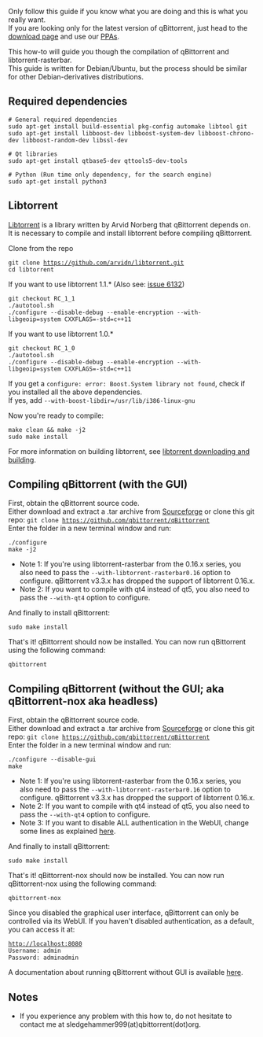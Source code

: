 Only follow this guide if you know what you are doing and this is what you really want.<br />
If you are looking only for the latest version of qBittorrent, just head to the [https://www.qbittorrent.org/download.php download page] and use our [https://launchpad.net/~qbittorrent-team/+archive/ubuntu/qbittorrent-stable PPAs].

This how-to will guide you though the compilation of qBittorrent and libtorrent-rasterbar.<br />
This guide is written for Debian/Ubuntu, but the process should be similar for other Debian-derivatives distributions.

== Required dependencies ==
 # General required dependencies
 sudo apt-get install build-essential pkg-config automake libtool git
 sudo apt-get install libboost-dev libboost-system-dev libboost-chrono-dev libboost-random-dev libssl-dev

 # Qt libraries
 sudo apt-get install qtbase5-dev qttools5-dev-tools

 # Python (Run time only dependency, for the search engine)
 sudo apt-get install python3

== Libtorrent ==
[http://libtorrent.org/ Libtorrent] is a library written by Arvid Norberg that qBittorrent depends on.<br />
It is necessary to compile and install libtorrent before compiling qBittorrent.

Clone from the repo
 git clone https://github.com/arvidn/libtorrent.git
 cd libtorrent

If you want to use libtorrent 1.1.* (Also see: [https://github.com/qbittorrent/qBittorrent/issues/6132 issue 6132])
 git checkout RC_1_1
 ./autotool.sh
 ./configure --disable-debug --enable-encryption --with-libgeoip=system CXXFLAGS=-std=c++11

If you want to use libtorrent 1.0.*
 git checkout RC_1_0
 ./autotool.sh
 ./configure --disable-debug --enable-encryption --with-libgeoip=system CXXFLAGS=-std=c++11

If you get a <code>configure: error: Boost.System library not found</code>, check if you installed all the above dependencies.<br/>
If yes, add <code>--with-boost-libdir=/usr/lib/i386-linux-gnu</code>

Now you're ready to compile:
 make clean && make -j2
 sudo make install

For more information on building libtorrent, see [http://www.libtorrent.org/building.html libtorrent downloading and building].

== Compiling qBittorrent (with the GUI) ==
First, obtain the qBittorrent source code.<br />
Either download and extract a .tar archive from [https://sourceforge.net/projects/qbittorrent/files/qbittorrent/ Sourceforge] or clone this git repo: <code>git clone https://github.com/qbittorrent/qBittorrent</code><br />
Enter the folder in a new terminal window and run:
 ./configure
 make -j2

* Note 1: If you're using libtorrent-rasterbar from the 0.16.x series, you also need to pass the <code>--with-libtorrent-rasterbar0.16</code> option to configure. qBittorrent v3.3.x has dropped the support of libtorrent 0.16.x.
* Note 2: If you want to compile with qt4 instead of qt5, you also need to pass the <code>--with-qt4</code> option to configure.

And finally to install qBittorrent:
 sudo make install

That's it! qBittorrent should now be installed. You can now run qBittorrent using the following command:
 qbittorrent

== Compiling qBittorrent (without the GUI; aka qBittorrent-nox aka headless) ==
First, obtain the qBittorrent source code.<br />
Either download and extract a .tar archive from [https://sourceforge.net/projects/qbittorrent/files/qbittorrent/ Sourceforge] or clone this git repo: <code>git clone https://github.com/qbittorrent/qBittorrent</code><br />
Enter the folder in a new terminal window and run:
 ./configure --disable-gui
 make

* Note 1: If you're using libtorrent-rasterbar from the 0.16.x series, you also need to pass the <code>--with-libtorrent-rasterbar0.16</code> option to configure. qBittorrent v3.3.x has dropped the support of libtorrent 0.16.x.
* Note 2: If you want to compile with qt4 instead of qt5, you also need to pass the <code>--with-qt4</code> option to configure.
* Note 3: If you want to disable ALL authentication in the WebUI, change some lines as explained [https://github.com/qbittorrent/qBittorrent/wiki/Disable-authentification-of-webGUI/ here].

And finally to install qBittorrent:
 sudo make install

That's it! qBittorrent-nox should now be installed. You can now run qBittorrent-nox using the following command:
 qbittorrent-nox

Since you disabled the graphical user interface, qBittorrent can only be controlled via its WebUI. If you haven't disabled authentication, as a default, you can access it at:
 http://localhost:8080
 Username: admin
 Password: adminadmin

A documentation about running qBittorrent without GUI is available [[Running-qBittorrent-without-X-server|here]].

== Notes ==
* If you experience any problem with this how to, do not hesitate to contact me at sledgehammer999(at)qbittorrent(dot)org.
